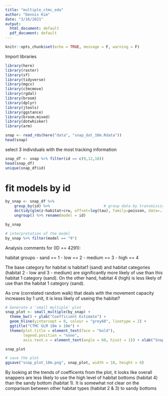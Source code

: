 ---
title: "multiple_ctmc_eda"
author: "Dennis Kim"
date: "3/16/2021"
output:
  html_document: default
  pdf_document: default
---

```{r setup, include=FALSE}
knitr::opts_chunk$set(echo = TRUE, message = F, warning = F)
```

Import libraries
```{r, warning=FALSE, message=FALSE}
library(here)
library(raster)
library(sf)
library(tidyverse)
library(mgcv)
library(ctmcmove)
library(rgdal)
library(broom)
library(dplyr)
library(jtools)
library(ggstance)
library(broom.mixed)
library(dotwhisker)
library(arm)
```

```{r}
snap <- read_rds(here("data", "snap_dat_10m.Rdata"))
head(snap)
```
select 3 individuals with the most tracking information
```{r}
snap_df <- snap %>% filter(id == c(9,12,16))
head(snap_df)
unique(snap_df$id)
```

# fit models by id 
```{r}
by_snap <- snap_df %>%
    group_by(id) %>%                        # group data by transmission
    do(tidy(glm(z~habitat+crw, offset=log(tau), family=poisson, data=.))) %>%         # run model on each group
    ungroup() %>% rename(model = id)

by_snap
```

```{r}
# interpretation of the model 
by_snap %>% filter(model == "9")
```

Analysis comments for (ID == 4291):

habitat groups
- sand == 1
- low == 2
- medium == 3
- high == 4 

The base category for habitat is habitat1 (sand) and habitat categories (habitat 2 - low and 3 - medium) are significantly more likely of use than this habitat 1 category (sand). On the other hand, habitat 4 (high) is less likely of use than the habitat 1 category (sand). 

As crw (correlated random walk) that deals with the movement capacity increases by 1 unit, it is less likely of useing the habitat?    


```{r}
# Generate a 'small multiple' plot
snap_plot <- small_multiple(by_snap) +
  theme_bw() + ylab("Coefficient Estimate") +
  geom_hline(yintercept = 0, colour = "grey60", linetype = 2) +
  ggtitle("CTMC GLM 10m x 10m") +
  theme(plot.title = element_text(face = "bold"), 
        legend.position = "none",
        axis.text.x = element_text(angle = 60, hjust = 1)) + xlab("Snapper ID")

snap_plot

# save the plot
ggsave("snap_plot_10m.png", snap_plot, width = 10, height = 6)
```

By looking at the trends of coefficents from the plot, it looks like overall snappers are less likely to use the high level of habitat bottoms (habitat 4) than the sandy bottom (habitat 1). It is somewhat not clear on the comparison between other habitat types (habitat 2 & 3) to sandy bottoms

